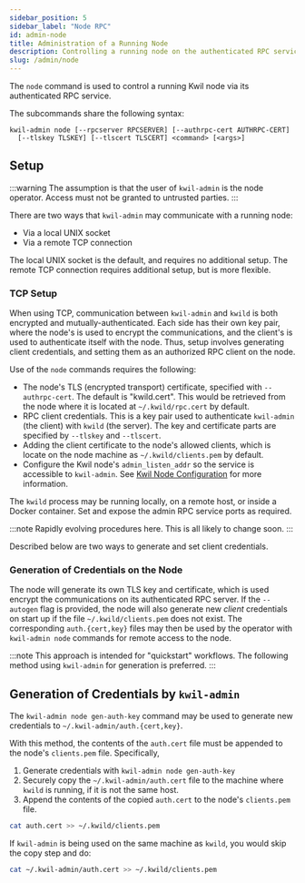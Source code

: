 ```yaml
---
sidebar_position: 5
sidebar_label: "Node RPC"
id: admin-node
title: Administration of a Running Node
description: Controlling a running node on the authenticated RPC service with the validator command
slug: /admin/node
---
```


The `node` command is used to control a running Kwil node via its authenticated
RPC service.

The subcommands share the following syntax:

```
kwil-admin node [--rpcserver RPCSERVER] [--authrpc-cert AUTHRPC-CERT]
  [--tlskey TLSKEY] [--tlscert TLSCERT] <command> [<args>]
```

## Setup

:::warning
The assumption is that the user of `kwil-admin` is the node
operator. Access must not be granted to untrusted parties.
:::

There are two ways that `kwil-admin` may communicate with a running node:
- Via a local UNIX socket
- Via a remote TCP connection

The local UNIX socket is the default, and requires no additional setup. The
remote TCP connection requires additional setup, but is more flexible.

### TCP Setup

When using TCP, communication between `kwil-admin` and `kwild` is both encrypted and
mutually-authenticated. Each side has their own key pair, where the node's is
used to encrypt the communications, and the client's is used to authenticate
itself with the node. Thus, setup involves generating client credentials, and
setting them as an authorized RPC client on the node.

Use of the `node` commands requires the following:

- The node's TLS (encrypted transport) certificate, specified with
  `--authrpc-cert`. The default is "kwild.cert". This would be retrieved from
  the node where it is located at `~/.kwild/rpc.cert` by default.
- RPC client credentials. This is a key pair used to authenticate `kwil-admin`
  (the client) with `kwild` (the server).  The key and certificate parts are
  specified by `--tlskey` and `--tlscert`.
- Adding the client certificate to the node's allowed clients, which is locate
  on the node machine as `~/.kwild/clients.pem` by default.
- Configure the Kwil node's `admin_listen_addr` so the service is accessible to
  `kwil-admin`. See [Kwil Node Configuration](/docs/category/configuration) for more
  information.

The `kwild` process may be running locally, on a remote host, or inside a Docker
container. Set and expose the admin RPC service ports as required.

:::note
Rapidly evolving procedures here. This is all likely to change soon.
:::

Described below are two ways to generate and set client credentials.

### Generation of Credentials on the Node

The node will generate its own TLS key and certificate, which is used encrypt
the communications on its authenticated RPC server. If the `--autogen` flag is
provided, the node will also generate new *client* credentials on start up if
the file `~/.kwild/clients.pem` does not exist. The corresponding
`auth.{cert,key}` files may then be used by the operator with `kwil-admin node`
commands for remote access to the node.

:::note
This approach is intended for "quickstart" workflows. The following method using
`kwil-admin` for generation is preferred.
:::

## Generation of Credentials by `kwil-admin`

The `kwil-admin node gen-auth-key` command may be used to generate new
credentials to `~/.kwil-admin/auth.{cert,key}`.

With this method, the contents of the `auth.cert` file must be appended to the
node's `clients.pem` file. Specifically,

1. Generate credentials with `kwil-admin node gen-auth-key`
2. Securely copy the `~/.kwil-admin/auth.cert` file to the machine where `kwild`
   is running, if it is not the same host.
3. Append the contents of the copied `auth.cert` to the node's `clients.pem` file.

  ```bash
  cat auth.cert >> ~/.kwild/clients.pem
  ```

If `kwil-admin` is being used on the same machine as `kwild`, you would skip the
copy step and do:

```bash
cat ~/.kwil-admin/auth.cert >> ~/.kwild/clients.pem
```
